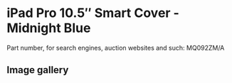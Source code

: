 
# iPad Pro 10.5″ Smart Cover - Midnight Blue

Part number, for search engines, auction websites and such: MQ092ZM/A

## Image gallery

<div style={{ width: "768px" }}>
  <GalleryComponent
    images={[
      {
        original: "/everysource/MQ092.webp",
        thumbnail: "/everypreview/MQ092.webp",
      },
      {
        original: "/everysource/MQ092_AV1_GOLD.webp",
        thumbnail: "/everypreview/MQ092_AV1_GOLD.webp",
      },
      {
        original: "/everysource/MQ092_AV1_ROSEGOLD.webp",
        thumbnail: "/everypreview/MQ092_AV1_ROSEGOLD.webp",
      },
      {
        original: "/everysource/MQ092_AV1_SILVER.webp",
        thumbnail: "/everypreview/MQ092_AV1_SILVER.webp",
      },
      {
        original: "/everysource/MQ092_AV1_SPACE_GRAY.webp",
        thumbnail: "/everypreview/MQ092_AV1_SPACE_GRAY.webp",
      },
      {
        original: "/everysource/MQ092_AV2.webp",
        thumbnail: "/everypreview/MQ092_AV2.webp",
      },
      {
        original: "/everysource/MQ092_AV3.webp",
        thumbnail: "/everypreview/MQ092_AV3.webp",
      }
    ]}
  />
</div>